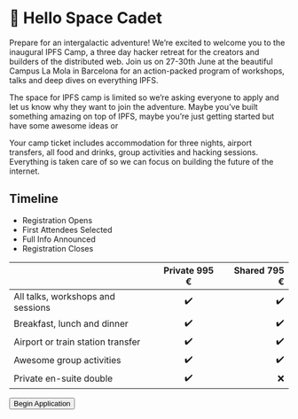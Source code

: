 


# 👋 Hello Space Cadet

<div className="flex-ns">

<div className="w-50-ns">

Prepare for an intergalactic adventure! We’re excited to welcome you to the inaugural IPFS Camp, a three day hacker retreat for the creators and builders of the distributed web. Join us on 27-30th June at the beautiful Campus La Mola in Barcelona for an action-packed program of workshops, talks and deep dives on everything IPFS.

The space for IPFS camp is limited so we’re asking everyone to apply and let us know why they want to join the adventure. Maybe you’ve built something amazing on top of IPFS, maybe you’re just getting started but have some awesome ideas or

Your camp ticket includes accommodation for three nights, airport transfers, all food and drinks, group activities and hacking sessions. Everything is taken care of so we can focus on building the future of the internet.

## Timeline

- Registration Opens
- First Attendees Selected
- Full Info Announced
- Registration Closes

</div>

<div className="w-50-ns features tr-ns ">

|                                   | Private 995 € | Shared 795 € |
| --------------------------------- | :-----------: | -----------: |
| All talks, workshops and sessions |      ✔️       |           ✔️ |
| Breakfast, lunch and dinner       |      ✔️       |           ✔️ |
| Airport or train station transfer |      ✔️       |           ✔️ |
| Awesome group activities          |      ✔️       |           ✔️ |
| Private en-suite double           |      ✔️       |           ❌ |

<p className="pv4 dib">
  <Button size="large" href="http://google.com" target="_blank">
    Begin Application
  </Button>
</p>

</div>

</div>
